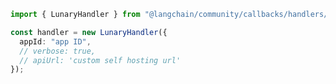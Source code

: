 ```typescript
import { LunaryHandler } from "@langchain/community/callbacks/handlers/lunary";

const handler = new LunaryHandler({
  appId: "app ID",
  // verbose: true,
  // apiUrl: 'custom self hosting url'
});
```
